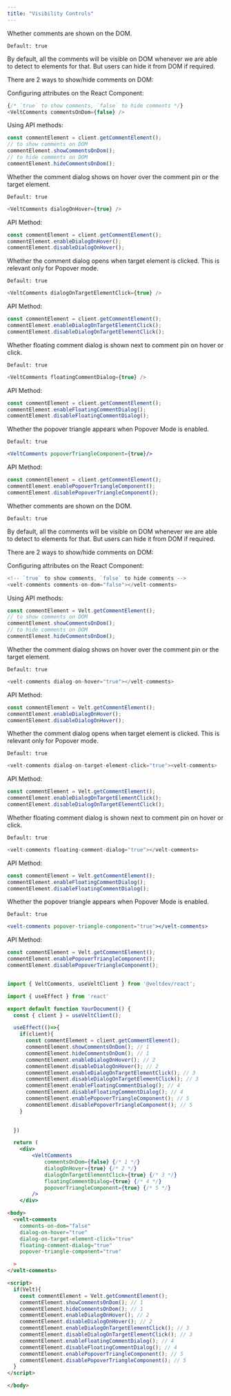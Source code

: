 ```yaml
---
title: "Visibility Controls"
---
```



<Tabs>
<Tab title="React / Next.js">

<Steps titleSize="h2">

<Step title="Show/Hide comments on DOM">


Whether comments are shown on the DOM.

`Default: true`

By default, all the comments will be visible on DOM whenever we are able to detect to elements for that. But users can hide it from DOM if required.


There are 2 ways to show/hide comments on DOM:

Configuring attributes on the React Component:
```js
{/* `true` to show comments, `false` to hide comments */}
<VeltComments commentsOnDom={false} />
```

Using API methods:
```js
const commentElement = client.getCommentElement();
// to show comments on DOM
commentElement.showCommentsOnDom();
// to hide comments on DOM
commentElement.hideCommentsOnDom();
```

</Step>

<Step title="Comment dialog on hover">
Whether the comment dialog shows on hover over the comment pin or the target element.

`Default: true`

```js
<VeltComments dialogOnHover={true} />
````

API Method:

```jsx
const commentElement = client.getCommentElement();
commentElement.enableDialogOnHover();
commentElement.disableDialogOnHover();
```
</Step>

<Step title="Comment dialog on target element click">
Whether the comment dialog opens when target element is clicked. This is relevant only for Popover mode.

`Default: true`

```js
<VeltComments dialogOnTargetElementClick={true} />
````

API Method:

```jsx
const commentElement = client.getCommentElement();
commentElement.enableDialogOnTargetElementClick();
commentElement.disableDialogOnTargetElementClick();
```
</Step>

<Step title="Floating comment dialog">
Whether floating comment dialog is shown next to comment pin on hover or click.

`Default: true`

```js
<VeltComments floatingCommentDialog={true} />
````

API Method:

```jsx
const commentElement = client.getCommentElement();
commentElement.enableFloatingCommentDialog();
commentElement.disableFloatingCommentDialog();
```
</Step>

<Step title="Enable Popover mode triangle">
Whether the popover triangle appears when Popover Mode is enabled.

`Default: true`

```jsx
<VeltComments popoverTriangleComponent={true}/>
```

API Method:

```jsx
const commentElement = client.getCommentElement();
commentElement.enablePopoverTriangleComponent();
commentElement.disablePopoverTriangleComponent();
```

</Step>

</Steps>


</Tab>

<Tab title="HTML">

<Steps titleSize="h2">

<Step title="Show/Hide comments on DOM">


Whether comments are shown on the DOM.

`Default: true`

By default, all the comments will be visible on DOM whenever we are able to detect to elements for that. But users can hide it from DOM if required.


There are 2 ways to show/hide comments on DOM:

Configuring attributes on the React Component:
```js
<!-- `true` to show comments, `false` to hide comments -->
<velt-comments comments-on-dom="false"></velt-comments>
```

Using API methods:
```js
const commentElement = Velt.getCommentElement();
// to show comments on DOM
commentElement.showCommentsOnDom();
// to hide comments on DOM
commentElement.hideCommentsOnDom();
```

</Step>

<Step title="Comment dialog on hover">
Whether the comment dialog shows on hover over the comment pin or the target element.

`Default: true`

```js
<velt-comments dialog-on-hover="true"></velt-comments>
````

API Method:

```jsx
const commentElement = Velt.getCommentElement();
commentElement.enableDialogOnHover();
commentElement.disableDialogOnHover();
```
</Step>

<Step title="Comment dialog on target element click">
Whether the comment dialog opens when target element is clicked. This is relevant only for Popover mode.

`Default: true`

```js
<velt-comments dialog-on-target-element-click="true"><velt-comments>
````

API Method:

```jsx
const commentElement = Velt.getCommentElement();
commentElement.enableDialogOnTargetElementClick();
commentElement.disableDialogOnTargetElementClick();
```
</Step>

<Step title="Floating comment dialog">
Whether floating comment dialog is shown next to comment pin on hover or click.

`Default: true`

```js
<velt-comments floating-comment-dialog="true"></velt-comments>
````

API Method:

```jsx
const commentElement = Velt.getCommentElement();
commentElement.enableFloatingCommentDialog();
commentElement.disableFloatingCommentDialog();
```
</Step>

</Step>

<Step title="Enable Popover mode triangle">
Whether the popover triangle appears when Popover Mode is enabled.

`Default: true`

```jsx
<velt-comments popover-triangle-component="true"></velt-comments> 
```

API Method:

```jsx
const commentElement = Velt.getCommentElement();
commentElement.enablePopoverTriangleComponent();
commentElement.disablePopoverTriangleComponent();
```

</Step>


</Steps>


</Tab>

</Tabs>

<RequestExample>

```jsx React / Next.js

import { VeltComments, useVeltClient } from '@veltdev/react';

import { useEffect } from 'react'

export default function YourDocument() {
  const { client } = useVeltClient();  

  useEffect(()=>{
    if(client){
      const commentElement = client.getCommentElement();
      commentElement.showCommentsOnDom(); // 1
      commentElement.hideCommentsOnDom(); // 1
      commentElement.enableDialogOnHover(); // 2
      commentElement.disableDialogOnHover(); // 2
      commentElement.enableDialogOnTargetElementClick(); // 3
      commentElement.disableDialogOnTargetElementClick(); // 3
      commentElement.enableFloatingCommentDialog(); // 4 
      commentElement.disableFloatingCommentDialog(); // 4
      commentElement.enablePopoverTriangleComponent(); // 5
      commentElement.disablePopoverTriangleComponent(); // 5
    }
    

  })

  return (
    <div>
        <VeltComments          
            commentsOnDom={false} {/* 1 */}
            dialogOnHover={true} {/* 2 */}
            dialogOnTargetElementClick={true} {/* 3 */}
            floatingCommentDialog={true} {/* 4 */}
            popoverTriangleComponent={true} {/* 5 */}
        />
    </div>
```

```html HTML
<body>
  <velt-comments
    comments-on-dom="false" 
    dialog-on-hover="true" 
    dialog-on-target-element-click="true"
    floating-comment-dialog="true" 
    popover-triangle-component="true"

  >
</velt-comments>

<script>
  if(Velt){
    const commentElement = Velt.getCommentElement();
    commentElement.showCommentsOnDom(); // 1
    commentElement.hideCommentsOnDom(); // 1
    commentElement.enableDialogOnHover(); // 2
    commentElement.disableDialogOnHover(); // 2
    commentElement.enableDialogOnTargetElementClick(); // 3
    commentElement.disableDialogOnTargetElementClick(); // 3
    commentElement.enableFloatingCommentDialog(); // 4 
    commentElement.disableFloatingCommentDialog(); // 4
    commentElement.enablePopoverTriangleComponent(); // 5
    commentElement.disablePopoverTriangleComponent(); // 5
  }
</script>

</body>

```
</RequestExample>